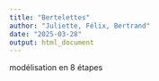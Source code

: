 ```yaml
---
title: "Bertelettes"
author: "Juliette, Félix, Bertrand"
date: "2025-03-28"
output: html_document
---
```

modélisation en 8 étapes